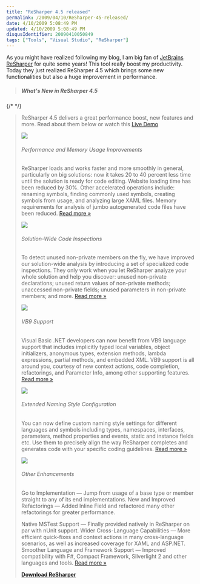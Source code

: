 ```yaml
---
title: "ReSharper 4.5 released"
permalink: /2009/04/10/ReSharper-45-released/
date: 4/10/2009 5:08:49 PM
updated: 4/10/2009 5:08:49 PM
disqusIdentifier: 20090410050849
tags: ["Tools", "Visual Studio", "ReSharper"]
---
```

As you might have realized following my blog, I am big fan of [JetBrains ReSharper](http://www.jetbrains.com/resharper/index.html) for quite some years! This tool really boost my productivity. Today they just realized ReSharper 4.5 which brings some new functionalities but also a huge improvement in performance.

> ##### What's New in ReSharper 4.5
{/* <!-- more --> */}
> 
> ReSharper 4.5 delivers a great performance boost, new features and more. Read about them below or watch this [Live Demo](http://www.jetbrains.com/documentation/presentation/rs45/whatsnew-rs45.html)
> 
> ![](http://www.jetbrains.com/resharper/img/speedometer_lit.gif)
> 
> ###### Performance and Memory Usage Improvements
> 
> ReSharper loads and works faster and more smoothly in general, particularly on big solutions: now it takes 20 to 40 percent less time until the solution is ready for code editing. Website loading time has been reduced by 30%. Other accelerated operations include: renaming symbols, finding commonly used symbols, creating symbols from usage, and analyzing large XAML files. Memory requirements for analysis of jumbo autogenerated code files have been reduced. [Read more »](http://www.jetbrains.com/features/newfeatures.html#Performance)
> 
> ![](http://www.jetbrains.com/resharper/img/inspector3.png)
> 
> ###### Solution-Wide Code Inspections
> 
> To detect unused non-private members on the fly, we have improved our solution-wide analysis by introducing a set of specialized code inspections. They only work when you let ReSharper analyze your whole solution and help you discover: unused non-private declarations; unused return values of non-private methods; unaccessed non-private fields; unused parameters in non-private members; and more. [Read more »](http://www.jetbrains.com/features/newfeatures.html#SW_Inspections)
> 
> ![](http://www.jetbrains.com/resharper/img/vb93.png)
> 
> ###### VB9 Support
> 
> Visual Basic .NET developers can now benefit from VB9 language support that includes implicitly typed local variables, object initializers, anonymous types, extension methods, lambda expressions, partial methods, and embedded XML. VB9 support is all around you, courtesy of new context actions, code completion, refactorings, and Parameter Info, among other supporting features. [Read more »](http://www.jetbrains.com/features/newfeatures.html#VB9_Support)
> 
> ![](http://www.jetbrains.com/resharper/img/naming3.png)
> 
> ###### Extended Naming Style Configuration
> 
> You can now define custom naming style settings for different languages and symbols including types, namespaces, interfaces, parameters, method properties and events, static and instance fields etc. Use them to precisely align the way ReSharper completes and generates code with your specific coding guidelines. [Read more »](http://www.jetbrains.com/features/newfeatures.html#Naming_Style)
> 
> ![](http://www.jetbrains.com/resharper/img/other3.png)
> 
> ###### Other Enhancements
> 
> Go to Implementation — Jump from usage of a base type or member straight to any of its end implementations.
> New and Improved Refactorings — Added Inline Field and refactored many other refactorings for greater performance.
> 
> Native MSTest Support — Finally provided natively in ReSharper on par with nUnit support.
> Wider Cross-Language Capabilities — More efficient quick-fixes and context actions in many cross-language scenarios, as well as increased coverage for XAML and ASP.NET.
> Smoother Language and Framework Support — Improved compatibility with F#, Compact Framework, Silverlight 2 and other languages and tools. [Read more »](http://www.jetbrains.com/features/newfeatures.html#Other)
> 
> [**Download ReSharper** ](http://www.jetbrains.com/download/index.html)
